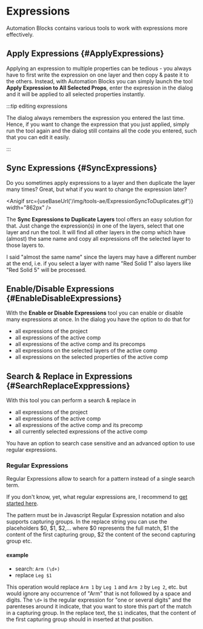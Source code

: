 


# Expressions

Automation Blocks contains various tools to work with expressions more effectively.

## Apply Expressions {#ApplyExpressions}

Applying an expression to multiple properties can be tedious - you always have to first write the expression on one layer and then copy & paste it to the others. Instead, with Automation Blocks you can simply launch the tool **Apply Expression to All Selected Props**, enter the expression in the dialog and it will be applied to all selected properties instantly.

<RetinaImg src="/img/tools-ae/ApplyExpressionToAllSelectedPropsUI.png" alt="apply After Effects expression to all selected properties"/>


:::tip editing expressions

The dialog always remembers the expression you entered the last time. Hence, if you want to change the expression that you just applied, simply run the tool again and the dialog still contains all the code you entered, such that you can edit it easily.

:::

## Sync Expressions {#SyncExpressions}

Do you sometimes apply expressions to a layer and then duplicate the layer many times? Great, but what if you want to change the expression later? 

<Anigif src={useBaseUrl('/img/tools-ae/ExpressionSyncToDuplicates.gif')} width="862px" />

The **Sync Expressions to Duplicate Layers** tool offers an easy solution for that. Just change the expression(s) in one of the layers, select that one layer and run the tool. It will find all other layers in the comp which have (almost) the same name and copy all expressions off the selected layer to those layers to.

I said "almost the same name" since the layers may have a different number at
the end, i.e. if you select a layer with name "Red Solid 1" also layers like "Red Solid 5" will be processed. 

## Enable/Disable Expressions {#EnableDisableExpressions}

<RetinaImg src="/img/tools-ae/expressionsEnableUI.png" alt="batch enable/disable expressions in After Effects"/>

With the **Enable or Disable Expressions** tool you can enable or disable many expressions at once. In the dialog you have the option to do that for

- all expressions of the project
- all expressions of the active comp
- all expressions of the active comp and its precomps
- all expressions on the selected layers of the active comp
- all expressions on the selected properties of the active comp


## Search & Replace in Expressions {#SearchReplaceExppressions}

<RetinaImg src="/img/tools-ae/expressionsSearchReplaceUI.png" alt="search/replace in expressions"/>

With this tool you can perform a search & replace in

- all expressions of the project
- all expressions of the active comp
- all expressions of the active comp and its precomp
- all currently selected expressions of the active comp

You have an option to search case sensitive and an advanced option to use regular expressions.

### Regular Expressions

Regular Expressions allow to search for a pattern instead of a single search term. 

If you don't know, yet, what regular expressions are, I recommend to [get started here](https://www.regular-expressions.info/).

The pattern must be in Javascript Regular Expression notation and also supports capturing groups. In the replace string you can use the placeholders $0, $1, $2,... where $0 represents the full match, $1 the content of the first capturing group, $2 the content of the second capturing group etc.

#### example

- search: `Arm (\d+)`
- replace `Leg $1`

This operation would replace `Arm 1` by `Leg 1` and `Arm 2` by `Leg 2`, etc. but would ignore any occurrence of "Arm" that is not followed by a space and digits. The `\d+` is the regular expression for "one or several digits" and the parenteses around it indicate, that you want to store this part of the match in a capturing group. In the replace text, the `$1` indicates, that the content of the first capturing group should in inserted at that position.




